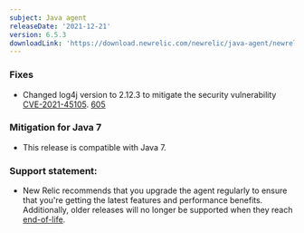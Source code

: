 ```yaml
---
subject: Java agent
releaseDate: '2021-12-21'
version: 6.5.3
downloadLink: 'https://download.newrelic.com/newrelic/java-agent/newrelic-agent/6.5.3/'
---
```


### Fixes
* Changed log4j version to 2.12.3 to mitigate the security vulnerability [CVE-2021-45105](https://github.com/advisories/GHSA-p6xc-xr62-6r2g). [605](https://github.com/newrelic/newrelic-java-agent/issues/605)

### Mitigation for Java 7
* This release is compatible with Java 7.

### Support statement:
* New Relic recommends that you upgrade the agent regularly to ensure that you're getting the latest features and
  performance benefits. Additionally, older releases will no longer be supported when they reach
  [end-of-life](https://docs.newrelic.com/docs/using-new-relic/cross-product-functions/install-configure/notification-changes-new-relic-saas-features-distributed-software/).

